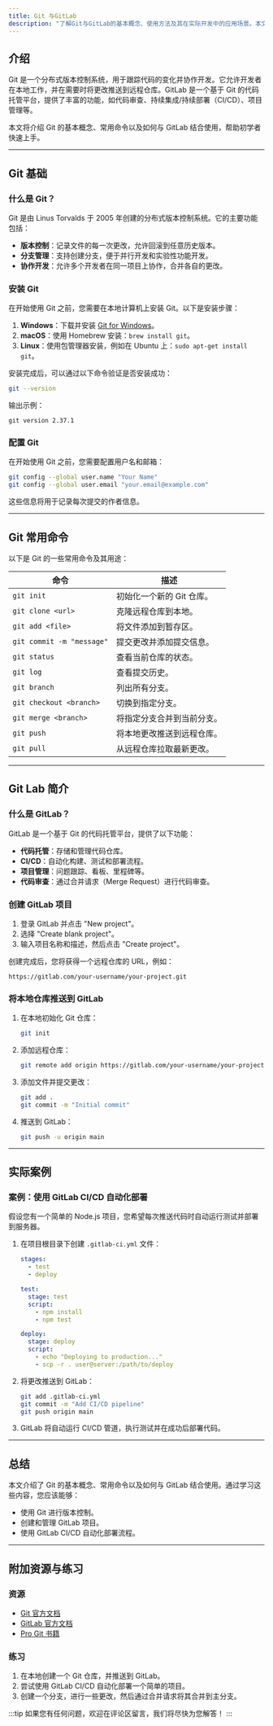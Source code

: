 ```yaml
---
title: Git 与GitLab
description: "了解Git与GitLab的基本概念、使用方法及其在实际开发中的应用场景。本文适合初学者，将逐步讲解Git与GitLab的核心功能，并提供代码示例和实际案例。"
---
```


## 介绍

Git 是一个分布式版本控制系统，用于跟踪代码的变化并协作开发。它允许开发者在本地工作，并在需要时将更改推送到远程仓库。GitLab 是一个基于 Git 的代码托管平台，提供了丰富的功能，如代码审查、持续集成/持续部署（CI/CD）、项目管理等。

本文将介绍 Git 的基本概念、常用命令以及如何与 GitLab 结合使用，帮助初学者快速上手。

---

## Git 基础

### 什么是 Git？

Git 是由 Linus Torvalds 于 2005 年创建的分布式版本控制系统。它的主要功能包括：

- **版本控制**：记录文件的每一次更改，允许回滚到任意历史版本。
- **分支管理**：支持创建分支，便于并行开发和实验性功能开发。
- **协作开发**：允许多个开发者在同一项目上协作，合并各自的更改。

### 安装 Git

在开始使用 Git 之前，您需要在本地计算机上安装 Git。以下是安装步骤：

1. **Windows**：下载并安装 [Git for Windows](https://git-scm.com/download/win)。
2. **macOS**：使用 Homebrew 安装：`brew install git`。
3. **Linux**：使用包管理器安装，例如在 Ubuntu 上：`sudo apt-get install git`。

安装完成后，可以通过以下命令验证是否安装成功：

```bash
git --version
```

输出示例：

```
git version 2.37.1
```

### 配置 Git

在开始使用 Git 之前，您需要配置用户名和邮箱：

```bash
git config --global user.name "Your Name"
git config --global user.email "your.email@example.com"
```

这些信息将用于记录每次提交的作者信息。

---

## Git 常用命令

以下是 Git 的一些常用命令及其用途：

| 命令                     | 描述                                   |
|--------------------------|--------------------------------------|
| `git init`               | 初始化一个新的 Git 仓库。             |
| `git clone <url>`        | 克隆远程仓库到本地。                  |
| `git add <file>`         | 将文件添加到暂存区。                  |
| `git commit -m "message"`| 提交更改并添加提交信息。              |
| `git status`             | 查看当前仓库的状态。                  |
| `git log`                | 查看提交历史。                        |
| `git branch`             | 列出所有分支。                        |
| `git checkout <branch>`  | 切换到指定分支。                      |
| `git merge <branch>`     | 将指定分支合并到当前分支。            |
| `git push`               | 将本地更改推送到远程仓库。            |
| `git pull`               | 从远程仓库拉取最新更改。              |

---

## Git Lab 简介

### 什么是 GitLab？

GitLab 是一个基于 Git 的代码托管平台，提供了以下功能：

- **代码托管**：存储和管理代码仓库。
- **CI/CD**：自动化构建、测试和部署流程。
- **项目管理**：问题跟踪、看板、里程碑等。
- **代码审查**：通过合并请求（Merge Request）进行代码审查。

### 创建 GitLab 项目

1. 登录 GitLab 并点击 "New project"。
2. 选择 "Create blank project"。
3. 输入项目名称和描述，然后点击 "Create project"。

创建完成后，您将获得一个远程仓库的 URL，例如：

```
https://gitlab.com/your-username/your-project.git
```

### 将本地仓库推送到 GitLab

1. 在本地初始化 Git 仓库：

   ```bash
   git init
   ```

2. 添加远程仓库：

   ```bash
   git remote add origin https://gitlab.com/your-username/your-project.git
   ```

3. 添加文件并提交更改：

   ```bash
   git add .
   git commit -m "Initial commit"
   ```

4. 推送到 GitLab：

   ```bash
   git push -u origin main
   ```

---

## 实际案例

### 案例：使用 GitLab CI/CD 自动化部署

假设您有一个简单的 Node.js 项目，您希望每次推送代码时自动运行测试并部署到服务器。

1. 在项目根目录下创建 `.gitlab-ci.yml` 文件：

   ```yaml
   stages:
     - test
     - deploy

   test:
     stage: test
     script:
       - npm install
       - npm test

   deploy:
     stage: deploy
     script:
       - echo "Deploying to production..."
       - scp -r . user@server:/path/to/deploy
   ```

2. 将更改推送到 GitLab：

   ```bash
   git add .gitlab-ci.yml
   git commit -m "Add CI/CD pipeline"
   git push origin main
   ```

3. GitLab 将自动运行 CI/CD 管道，执行测试并在成功后部署代码。

---

## 总结

本文介绍了 Git 的基本概念、常用命令以及如何与 GitLab 结合使用。通过学习这些内容，您应该能够：

- 使用 Git 进行版本控制。
- 创建和管理 GitLab 项目。
- 使用 GitLab CI/CD 自动化部署流程。

---

## 附加资源与练习

### 资源

- [Git 官方文档](https://git-scm.com/doc)
- [GitLab 官方文档](https://docs.gitlab.com/)
- [Pro Git 书籍](https://git-scm.com/book/en/v2)

### 练习

1. 在本地创建一个 Git 仓库，并推送到 GitLab。
2. 尝试使用 GitLab CI/CD 自动化部署一个简单的项目。
3. 创建一个分支，进行一些更改，然后通过合并请求将其合并到主分支。

:::tip
如果您有任何问题，欢迎在评论区留言，我们将尽快为您解答！
:::